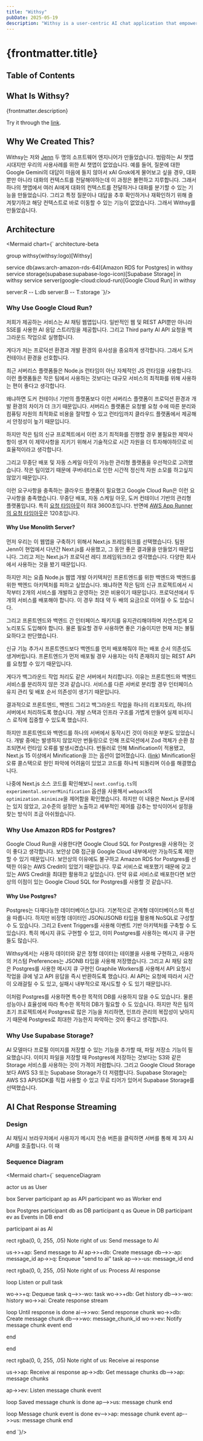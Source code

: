 ```yaml
---
title: "Withsy"
pubDate: 2025-05-19
description: "Withsy is a user-centric AI chat application that empowers you to tailor your conversational experience. It provides robust features for managing prompts, customizing interactions, and securely saving your valuable chats and messages."
---
```



# {frontmatter.title}

## Table of Contents

## What Is Withsy?

{frontmatter.description}

Try it through the [link](https://withsy.chat/).

## Why We Created This?

Withsy는 저와 [Jenn](https://www.hellojennpark.com/) 두 명의 소프트웨어 엔지니어가 만들었습니다.
범람하는 AI 챗앱 시대지만 우리의 사용사례를 위한 AI 챗앱이 없었습니다.
예를 들어, 질문에 대한 Google Gemini의 대답이 마음에 들지 않아서 xAI Grok에게 물어보고 싶을 경우, 대화 뿐만 아니라 대화의 컨텍스트를 전달해야하는데 이 과정은 불편하고 지루합니다.
그래서 하나의 챗앱에서 여러 AI에게 대화의 컨텍스트를 전달하거나 대화를 분기할 수 있는 기능을 만들었습니다.
그리고 특정 질문이나 대답을 추후 확인하거나 재확인하기 위해 즐겨찾기하고 해당 컨텍스트로 바로 이동할 수 있는 기능이 없었습니다.
그래서 Withsy를 만들었습니다.

## Architecture

<Mermaid chart={`
architecture-beta

group withsy(withsy:logo)[Withsy]

service db(aws:arch-amazon-rds-64)[Amazon RDS for Postgres] in withsy
service storage(supabase:supabase-logo-icon)[Supabase Storage] in withsy
service server(google-cloud:cloud-run)[Google Cloud Run] in withsy

server:R -- L:db
server:B -- T:storage
`}/>

### Why Use Google Cloud Run?

저희가 제공하는 서비스는 AI 채팅 웹앱입니다.
일반적인 웹 및 REST API뿐만 아니라 SSE를 사용한 AI 응답 스트리밍을 제공합니다.
그리고 Third party AI API 요청을 백그라운드 작업으로 실행합니다.

게다가 저는 프로덕션 환경과 개발 환경의 유사성을 중요하게 생각합니다.
그래서 도커 컨테이너 환경을 선호합니다.

최근 서버리스 플랫폼들은 Node.js 런타임이 아닌 자체적인 JS 런타임을 사용합니다.
이런 플랫폼들은 작은 팀에서 사용하는 것보다는 대규모 서비스의 최적화를 위해 사용하는 편이 좋다고 생각합니다.

왜냐하면 도커 컨테이너 기반의 플랫폼보다 이런 서버리스 플랫폼이 프로덕션 환경과 개발 환경의 차이가 더 크기 때문입니다.
서버리스 플랫폼은 요청별 요청 수에 따른 분리와 컴퓨팅 자원의 최적화로 비용을 절약할 수 있고 런타임까지 클라우드 플랫폼에서 제공해서 안정성이 높기 때문입니다.

하지만 작은 팀의 신규 프로젝트에서 이런 조기 최적화를 진행할 경우 불필요한 제약사항이 생겨 이 제약사항을 지키기 위해서 기술적으로 시간 자원을 더 투자해야하므로 비효율적이라고 생각합니다.

그리고 무중단 배포 및 자동 스케일 아웃이 가능한 관리형 플랫폼을 우선적으로 고려했습니다.
작은 팀이었기 때문에 쿠버네티스로 인한 시간적 정신적 자원 소모를 하고싶지 않았기 때문입니다.

이런 요구사항을 충족하는 클라우드 플랫폼이 필요했고 Google Cloud Run은 이런 요구사항을 충족했습니다.
무중단 배포, 자동 스케일 아웃, 도커 컨테이너 기반의 관리형 플랫폼입니다.
특히 [요청 타임아웃](https://cloud.google.com/run/docs/configuring/request-timeout#timeout-period)이 최대 3600초입니다.
반면에 [AWS App Runner의 요청 타임아웃](https://docs.aws.amazon.com/apprunner/latest/dg/develop.html)은 120초입니다.

#### Why Use Monolith Server?

먼저 우리는 이 웹앱을 구축하기 위해서 Next.js 프레임워크를 선택했습니다.
팀원 Jenn이 현업에서 다년간 Next.js를 사용했고, 그 동안 좋은 결과물을 만들었기 때문입니다.
그리고 저는 Next.js가 프로덕션 레디 프레임워크라고 생각했습니다. 다양한 회사에서 사용하는 것을 봤기 때문입니다.

하지만 저는 요즘 Node.js 웹앱 개발 아키텍처인 프론트엔드를 위한 백엔드와 백엔드를 위한 백엔드 아키텍처를 피하고 싶었습니다.
왜냐하면 작은 팀의 신규 프로젝트에서 시작부터 2개의 서비스를 개발하고 운영하는 것은 비용이기 때문입니다.
프로덕션에서 두 개의 서비스를 배포해야 합니다.
이 경우 최대 약 두 배의 요금으로 이어질 수 도 있습니다.

그리고 프론트엔드와 백엔드 간 인터페이스 패키지를 유지관리해야하며 자연스럽게 모노리포도 도입해야 합니다.
물론 필요할 경우 사용하면 좋은 기술이지만 현재 저는 불필요하다고 판단했습니다.

신규 기능 추가시 프론트엔드보다 백엔드를 먼저 배포해줘야 하는 배포 순서 의존성도 생겨버립니다.
프론트엔드가 먼저 배포될 경우 사용자는 아직 존재하지 않는 REST API를 요청할 수 있기 때문입니다.

게다가 백그라운드 작업 처리도 같은 서버에서 처리합니다.
이유는 프론트엔드와 백엔드 서비스를 분리하지 않은 것과 같습니다.
서비스를 다른 서버로 분리할 경우 인터페이스 유지 관리 및 배포 순서 의존성이 생기기 때문입니다.

결과적으로 프론트엔드, 백엔드 그리고 백그라운드 작업을 하나의 리포지토리, 하나의 서버에서 처리하도록 했습니다.
개발 스택과 인프라 구조를 가볍게 만들어 실제 비지니스 로직에 집중할 수 있도록 했습니다.

하지만 프론트엔드와 백엔드를 하나의 서버에서 동작시킨 것이 아쉬운 부분도 있었습니다.
개발 중에는 발생하지 않았지만 번들링으로 인해 프로덕션에서 Zod 객체가 순환 참조되면서 런타임 오류를 발생시켰습니다.
번들러로 인해 Minification이 적용됐고, Next.js 15 이상에서 Minification을 끄는 옵션이 없어졌습니다. ([link](https://nextjs.org/docs/architecture/nextjs-compiler#minification))
Minification된 오류 콜스택으로 원인 파악에 어려움이 있었고 코드를 하나씩 되돌리며 이슈를 해결했습니다.

나중에 Next.js 소스 코드를 확인해보니 `next.config.ts`의 `experimental.serverMinification` 옵션을 사용해서 `webpack`의 `optimization.minimize`을 제어함을 확인했습니다.
하지만 이 내용은 Next.js 문서에는 있지 않았고, 고수준의 설정만 노출하고 세부적인 제어를 감추는 방식이어서 설정을 찾는 방식이 조금 아쉬웠습니다.

### Why Use Amazon RDS for Postgres?

Google Cloud Run을 사용한다면 Google Cloud SQL for Postgres을 사용하는 것이 좋다고 생각합니다.
보안상 DB 접근을 Google Cloud 내부에서만 가능하도록 제한할 수 있기 때문입니다.
보안상의 이유에도 불구하고 Amazon RDS for Postgres를 선택한 이유는 AWS Credit이 있었기 때문입니다.
무료 서비스로 배포했기 때문에 갖고 있는 AWS Credit을 최대한 활용하고 싶었습니다.
만약 유료 서비스로 배포한다면 보안상의 이점이 있는 Google Cloud SQL for Postgres를 사용할 것 같습니다.

#### Why Use Postgres?

Postgres는 다재다능한 데이터베이스입니다.
기본적으로 관계형 데이터베이스의 특성을 따릅니다.
하지만 비정형 데이터인 JSON/JSONB 타입을 활용해 NoSQL로 구성할 수 도 있습니다.
그리고 Event Triggers를 사용해 이벤트 기반 아키텍처를 구축할 수 도 있습니다.
특히 메시지 큐도 구현할 수 있고, 이미 Postgres를 사용하는 메시지 큐 구현들도 많습니다.

Withsy에서는 사용자 데이터와 같은 정형 데이터는 테이블을 사용해 구현하고, 사용자의 커스텀 Preferences는 JSONB 타입을 사용해 저장했습니다.
그리고 AI 채팅 요청은 Postgres를 사용한 메시지 큐 구현인 Graphile Workers를 사용해서 API 요청시 작업을 큐에 넣고 API 응답을 즉시 반환하도록 했습니다.
AI API는 요청에 따라서 시간이 오래걸릴 수 도 있고, 실패시 내부적으로 재시도할 수 도 있기 때문입니다.

이처럼 Postgres를 사용하면 특수한 목적의 DB를 사용하지 않을 수도 있습니다.
물론 성능이나 효율성에 따라 특수한 목적의 DB가 필요할 수 도 있습니다.
하지만 작은 팀의 초기 프로젝트에서 Postgres로 많은 기능을 처리하면, 인프라 관리의 복잡성이 낮아지기 때문에 Postgres로 최대한 가능한지 파악하는 것이 좋다고 생각합니다.

### Why Use Supabase Storage?

AI 모델마다 프로필 이미지를 저장할 수 있는 기능을 추가할 때, 파일 저장소 기능이 필요했습니다.
이미지 파일을 저장할 때 Postgres에 저장하는 것보다는 S3와 같은 Storage 서비스를 사용하는 것이 가격이 저렴합니다.
그리고 Google Cloud Storage보다 AWS S3 또는 Supabase Storage가 더 저렴합니다.
Supabase Storage는 AWS S3 API/SDK를 직접 사용할 수 있고 무료 티어가 있어서 Supabase Storage를 선택했습니다.

## AI Chat Response Streaming

### Design

AI 채팅시 브라우저에서 사용자가 메시지 전송 버튼을 클릭하면 서버를 통해 제 3자 AI API를 호출합니다.
이 때

### Sequence Diagram

<Mermaid chart={`
sequenceDiagram

actor us as User

box Server
participant ap as API
participant wo as Worker
end

box Postgres
participant db as DB
participant q as Queue in DB
participant ev as Events in DB
end

participant ai as AI

rect rgba(0, 0, 255, .05)
Note right of us: Send message to AI

us->>+ap: Send message to AI
ap->>+db: Create message
db-->>-ap: message_id
ap->>q: Enqueue "send to ai" task
ap-->>-us: message_id
end

rect rgba(0, 0, 255, .05)
Note right of us: Process AI response

loop Listen or pull task

wo->>+q: Dequeue task
q-->>-wo: task
wo->>+db: Get history
db-->>-wo: history
wo->>ai: Create response stream

loop Until response is done
ai-->>wo: Send response chunk
wo->>db: Create message chunk
db-->>wo: message_chunk_id
wo->>ev: Notify message chunk event
end

end

end

rect rgba(0, 0, 255, .05)
Note right of us: Receive ai response

us->>ap: Receive ai response
ap->>db: Get message chunks
db-->>ap: message chunks

ap->>ev: Listen message chunk event

loop Saved message chunk is done
ap-->>us: message chunk
end

loop Message chunk event is done
ev-->>ap: message chunk event
ap-->>us: message chunk
end

end
`}/>
